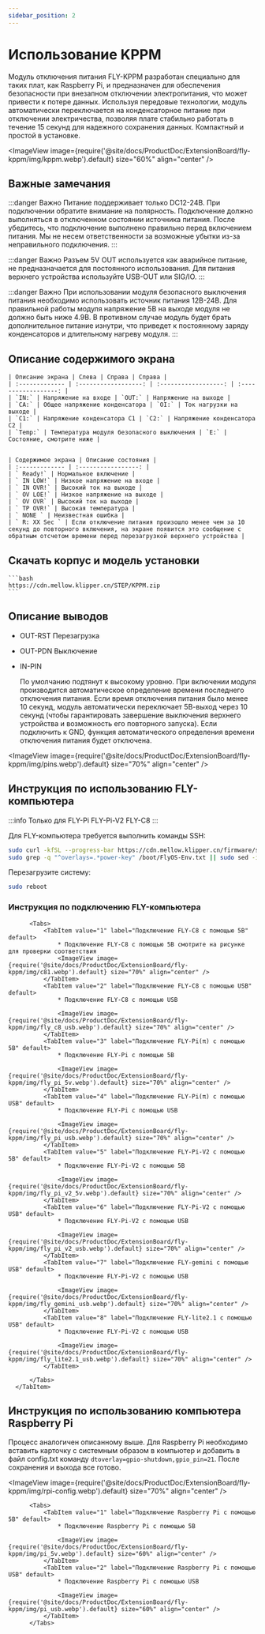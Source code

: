 ```yaml
---
sidebar_position: 2
---
```




# Использование KPPM

  Модуль отключения питания FLY-KPPM разработан специально для таких плат, как Raspberry Pi, и предназначен для обеспечения безопасности при внезапном отключении электропитания, что может привести к потере данных. Используя передовые технологии, модуль автоматически переключается на конденсаторное питание при отключении электричества, позволяя плате стабильно работать в течение 15 секунд для надежного сохранения данных. Компактный и простой в установке.

  <ImageView image={require('@site/docs/ProductDoc/ExtensionBoard/fly-kppm/img/kppm.webp').default} size="60%" align="center" />


## Важные замечания

  :::danger Важно
  Питание поддерживает только DC12-24В. При подключении обратите внимание на полярность. Подключение должно выполняться в отключенном состоянии источника питания. После убедитесь, что подключение выполнено правильно перед включением питания. Мы не несем ответственности за возможные убытки из-за неправильного подключения.
  :::

  :::danger Важно
  Разъем 5V OUT используется как аварийное питание, не предназначается для постоянного использования. Для питания верхнего устройства используйте USB-OUT или SIG/IO.
  :::

  :::danger Важно
  При использовании модуля безопасного выключения питания необходимо использовать источник питания 12В-24В. Для правильной работы модуля напряжение 5В на выходе модуля не должно быть ниже 4.9В. В противном случае модуль будет брать дополнительное питание изнутри, что приведет к постоянному заряду конденсаторов и длительному нагреву модуля.
  :::


## Описание содержимого экрана


    | Описание экрана | Слева | Справа | Справа |
    | :------------- | :------------------: | :------------------: | :------------------: |
    | `IN:` | Напряжение на входе | `OUT:` | Напряжение на выходе |
    | `CA:` | Общее напряжение конденсатора | `OI:` | Ток нагрузки на выходе |
    | `C1:` | Напряжение конденсатора C1 | `C2:` | Напряжение конденсатора C2 |
    | `Temp:` | Температура модуля безопасного выключения | `E:` | Состояние, смотрите ниже | 


    | Содержимое экрана | Описание состояния |
    | :------------- | :-----------------: | 
    | ` Ready!` | Нормальное включение |
    | ` IN LOW!` | Низкое напряжение на входе |
    | ` IN OVR!` | Высокий ток на выходе |
    | ` OV LOE!` | Низкое напряжение на выходе |
    | ` OV OVR` | Высокий ток на выходе |
    | ` TP OVR!` | Высокая температура |
    | ` NONE ` | Неизвестная ошибка |
    | ` R: XX Sec ` | Если отключение питания произошло менее чем за 10 секунд до повторного включения, на экране появится это сообщение с обратным отсчетом времени перед перезагрузкой верхнего устройства |


## Скачать корпус и модель установки

    ```bash
    https://cdn.mellow.klipper.cn/STEP/KPPM.zip
    ```

## Описание выводов

  * OUT-RST Перезагрузка
  * OUT-PDN Выключение

  * IN-PIN 

    По умолчанию подтянут к высокому уровню. При включении модуля производится автоматическое определение времени последнего отключения питания. 
    Если время отключения питания было менее 10 секунд, модуль автоматически переключает 5В-выход через 10 секунд (чтобы гарантировать завершение выключения верхнего устройства и возможность его повторного запуска).
    Если подключить к GND, функция автоматического определения времени отключения питания будет отключена.

  <ImageView image={require('@site/docs/ProductDoc/ExtensionBoard/fly-kppm/img/pins.webp').default} size="70%" align="center" />

## Инструкция по использованию FLY-компьютера

  :::info
  Только для FLY-Pi FLY-Pi-V2 FLY-C8
  :::

  Для FLY-компьютера требуется выполнить команды SSH:

  ```bash
  sudo curl -kfSL --progress-bar https://cdn.mellow.klipper.cn/firmware/sun50i-h5-power-key.dtbo -o /boot/dtb/allwinner/overlay/sun50i-h5-power-key.dtbo
  sudo grep -q "^overlays=.*power-key" /boot/FlyOS-Env.txt || sudo sed -i '/^overlays=/ s/$/ power-key/' /boot/FlyOS-Env.txt
  ```

  Перезагрузите систему:

  ```bash
  sudo reboot
  ```
  
### Инструкция по подключению FLY-компьютера

  <Tabs>
      <TabItem value="serial" label="Инструкция по подключению FLY-компьютера" default>

          <Tabs>
              <TabItem value="1" label="Подключение FLY-C8 с помощью 5В" default>
                  * Подключение FLY-C8 с помощью 5В смотрите на рисунке для проверки соответствия
                  <ImageView image={require('@site/docs/ProductDoc/ExtensionBoard/fly-kppm/img/c81.webp').default} size="70%" align="center" />
              </TabItem>
              <TabItem value="2" label="Подключение FLY-C8 с помощью USB" default>
                  * Подключение FLY-C8 с помощью USB

                  <ImageView image={require('@site/docs/ProductDoc/ExtensionBoard/fly-kppm/img/fly_c8_usb.webp').default} size="70%" align="center" />
              </TabItem>
              <TabItem value="3" label="Подключение FLY-Pi(π) с помощью 5В" default>
                  * Подключение FLY-Pi с помощью 5В

                  <ImageView image={require('@site/docs/ProductDoc/ExtensionBoard/fly-kppm/img/fly_pi_5v.webp').default} size="70%" align="center" />
              </TabItem>
              <TabItem value="4" label="Подключение FLY-Pi(π) с помощью USB" default>
                  * Подключение FLY-Pi с помощью USB

                  <ImageView image={require('@site/docs/ProductDoc/ExtensionBoard/fly-kppm/img/fly_pi_usb.webp').default} size="70%" align="center" />
              </TabItem>
              <TabItem value="5" label="Подключение FLY-Pi-V2 с помощью 5В" default>
                  * Подключение FLY-Pi-V2 с помощью 5В

                  <ImageView image={require('@site/docs/ProductDoc/ExtensionBoard/fly-kppm/img/fly_pi_v2_5v.webp').default} size="70%" align="center" />
              </TabItem>
              <TabItem value="6" label="Подключение FLY-Pi-V2 с помощью USB" default>
                  * Подключение FLY-Pi-V2 с помощью USB

                  <ImageView image={require('@site/docs/ProductDoc/ExtensionBoard/fly-kppm/img/fly_pi_v2_usb.webp').default} size="70%" align="center" />
              </TabItem>
              <TabItem value="7" label="Подключение FLY-gemini с помощью USB" default>
                  * Подключение FLY-Pi-V2 с помощью USB

                  <ImageView image={require('@site/docs/ProductDoc/ExtensionBoard/fly-kppm/img/fly_gemini_usb.webp').default} size="70%" align="center" />
              </TabItem>
              <TabItem value="8" label="Подключение FLY-lite2.1 с помощью USB" default>
                  * Подключение FLY-Pi-V2 с помощью USB

                  <ImageView image={require('@site/docs/ProductDoc/ExtensionBoard/fly-kppm/img/fly_lite2.1_usb.webp').default} size="70%" align="center" />
              </TabItem>
            
          </Tabs>
      </TabItem>
  </Tabs>

## Инструкция по использованию компьютера Raspberry Pi

  Процесс аналогичен описанному выше. Для Raspberry Pi необходимо вставить карточку с системным образом в компьютер и добавить в файл config.txt команду `dtoverlay=gpio-shutdown,gpio_pin=21`. После сохранения и выхода все готово.

  <ImageView image={require('@site/docs/ProductDoc/ExtensionBoard/fly-kppm/img/rpi-config.webp').default} size="70%" align="center" />

          <Tabs>
              <TabItem value="1" label="Подключение Raspberry Pi с помощью 5В" default>
                  * Подключение Raspberry Pi с помощью 5В

                  <ImageView image={require('@site/docs/ProductDoc/ExtensionBoard/fly-kppm/img/pi_5v.webp').default} size="60%" align="center" />
              </TabItem>
              <TabItem value="2" label="Подключение Raspberry Pi с помощью USB" default>
                  * Подключение Raspberry Pi с помощью USB

                  <ImageView image={require('@site/docs/ProductDoc/ExtensionBoard/fly-kppm/img/pi_usb.webp').default} size="60%" align="center" />
              </TabItem>
          </Tabs>
